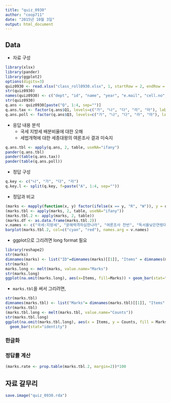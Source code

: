 ```yaml
---
title: "quiz_0930"
author: "coop711"
date: "2015년 10월 3일"
output: html_document
---
```


## Data

* 자료 구성

```r
library(xlsx)
library(pander)
library(ggplot2)
options(digits=3)
quiz0930 <- read.xlsx("class_roll0930.xlsx", 1, startRow = 2, endRow = 72, colIndex = c(3:7, 9:13))
str(quiz0930)
names(quiz0930) <- c("dept", "id", "name", "year", "e.mail", "cell.no", "Q1", "Q2", "Q3", "Q4")
str(quiz0930)
q.ans <- quiz0930[paste("Q", 1:4, sep="")]
q.ans.tax <- factor(q.ans$Q1, levels=c("가", "나", "다", "라", "마"), labels=paste(9:5, ":", 1:5))
q.ans.poll <- factor(q.ans$Q3, levels=c("가", "나", "다", "라", "마"), labels=paste(8:4, ":", 2:6))
```

* 응답 내용 분석
     + 국세 지방세 배분비율에 대한 오해
     + 세법개혁에 대한 세종대왕의 여론조사 결과 미숙지

```r
q.ans.tbl <- apply(q.ans, 2, table, useNA="ifany")
pander(q.ans.tbl)
pander(table(q.ans.tax))
pander(table(q.ans.poll))
```

* 정답 구성

```r
q.key <- c("나", "가", "다", "라")
q.key.l <- split(q.key, f=paste("A", 1:4, sep=""))
```



* 정답과 비교 

```r
(marks <- mapply(function(x, y) factor(ifelse(x == y, "R", "W")), y = q.key.l, quiz0930[c("Q1", "Q2", "Q3", "Q4")]))
(marks.tbl <- apply(marks, 2, table, useNA="ifany"))
(marks.tbl.2 <- apply(marks, 2, table))
(marks.df <- as.data.frame(marks.tbl.2))
v.names <- c("국세:지방세", "문해력격차심한나라", "여론조사 찬반", "독서율낮은연령대")
barplot(marks.tbl.2, col=c("cyan", "red"), names.arg = v.names)
```

* ggplot으로 그리려면 long format 필요

```r
library(reshape2)
str(marks)
dimnames(marks) <- list("ID"=dimnames(marks)[[1]], "Items" = dimnames(marks)[[2]])
str(marks)
marks.long <- melt(marks, value.name="Marks")
str(marks.long)
ggplot(na.omit(marks.long), aes(x=Items, fill=Marks)) + geom_bar(stat="bin")
```

* `marks.tbl`을 써서 그리려면,

```r
str(marks.tbl)
dimnames(marks.tbl) <- list("Marks"= dimnames(marks.tbl)[[1]], "Items" = dimnames(marks.tbl)[[2]])
str(marks.tbl)
(marks.tbl.long <- melt(marks.tbl, value.name="Counts"))
str(marks.tbl.long)
ggplot(na.omit(marks.tbl.long), aes(x = Items, y = Counts, fill = Marks)) +
  geom_bar(stat="identity")
```

### 한글화 

### 정답률 계산

```r
(marks.rate <- prop.table(marks.tbl.2, margin=2))*100
```

## 자료 갈무리

```r
save.image("quiz_0930.rda")
```
